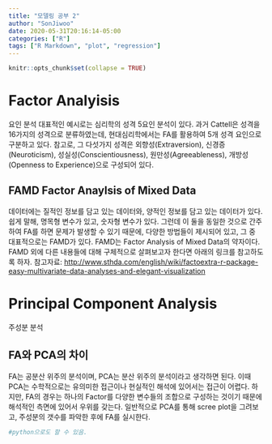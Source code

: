 ```yaml
---
title: "모델링 공부 2"
author: "SonJiwoo"
date: 2020-05-31T20:16:14-05:00
categories: ["R"]
tags: ["R Markdown", "plot", "regression"]
---
```


```r
knitr::opts_chunk$set(collapse = TRUE)
```

# Factor Analyisis
요인 분석
대표적인 예시로는 심리학의 성격 5요인 분석이 있다. 과거 Cattell은 성격을 16가지의 성격으로 분류하였는데,
현대심리학에서는 FA를 활용하여 5개 성격 요인으로 구분하고 있다.
참고로, 그 다섯가지 성격은 외향성(Extraversion), 신경증(Neuroticism), 성실성(Conscientiousness), 원만성(Agreeableness), 개방성(Openness to Experience)으로 구성되어 있다.

## FAMD Factor Anaylsis of Mixed Data
데이터에는 질적인 정보를 담고 있는 데이터와, 양적인 정보를 담고 있는 데이터가 있다.
쉽게 말해, 명목형 변수가 있고, 숫자형 변수가 있다. 그런데 이 둘을 동일한 것으로 간주하여 FA를 하면 문제가 발생할 수 있기 때문에, 다양한 방법들이 제시되어 있고, 그 중 대표적으로는 FAMD가 있다.
FAMD는 Factor Analysis of Mixed Data의 약자이다. FAMD 외에 다른 내용들에 대해 구체적으로 살펴보고자 한다면 아래의 링크를 참고하도록 하자.
참고자료: <http://www.sthda.com/english/wiki/factoextra-r-package-easy-multivariate-data-analyses-and-elegant-visualization>

# Principal Component Analysis
주성분 분석

## FA와 PCA의 차이
FA는 공분산 위주의 분석이며, PCA는 분산 위주의 분석이라고 생각하면 된다.
이때 PCA는 수학적으로는 유의미한 접근이나 현실적인 해석에 있어서는 접근이 어렵다.
하지만, FA의 경우는 하나의 Factor를 다양한 변수들의 조합으로 구성하는 것이기 때문에 해석적인 측면에 있어서 우위를 갖는다.
일반적으로 PCA를 통해 scree plot을 그려보고, 주성분의 갯수를 파악한 후에 FA를 실시한다.


```r
#python으로도 할 수 있음.
```